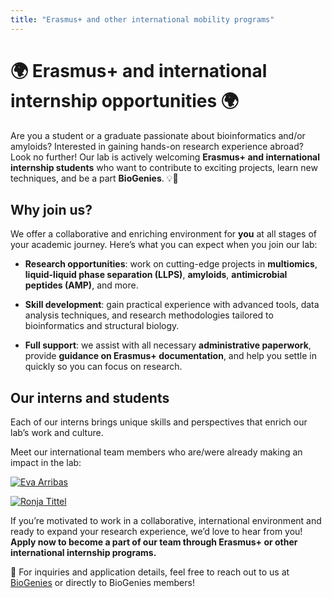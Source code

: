 ```yaml
---
title: "Erasmus+ and other international mobility programs"
---
```


# 🌍 Erasmus+ and international internship opportunities 🌍

Are you a student or a graduate passionate about bioinformatics and/or amyloids? Interested in gaining hands-on research experience abroad? Look no further! Our lab is actively welcoming **Erasmus+ and international internship students** who want to contribute to exciting projects, learn new techniques, and be a part **BioGenies**. 💡🔬

## Why join us?

We offer a collaborative and enriching environment for **you** at all stages of your academic journey. Here’s what you can expect when you join our lab:

- **Research opportunities**: work on cutting-edge projects in **multiomics**, **liquid-liquid phase separation (LLPS)**, **amyloids**, **antimicrobial peptides (AMP)**, and more.

- **Skill development**: gain practical experience with advanced tools, data analysis techniques, and research methodologies tailored to bioinformatics and structural biology.

- **Full support**: we assist with all necessary **administrative paperwork**, provide **guidance on Erasmus+ documentation**, and help you settle in quickly so you can focus on research.

## Our interns and students

Each of our interns brings unique skills and perspectives that enrich our lab’s work and culture. 

Meet our international team members who are/were already making an impact in the lab:

::: {layout-ncol=5}
[![Eva Arribas](fig/ppl/ea.png "Eva Arribas"){}]()

[![Ronja Tittel](fig/ppl/rt.jpg "Ronja Tittel"){}]()
:::


If you’re motivated to work in a collaborative, international environment and ready to expand your research experience, we’d love to hear from you! **Apply now to become a part of our team through Erasmus+ or other international internship programs.**

📧 For inquiries and application details, feel free to reach out to us at [BioGenies](mailto:biogenies@umb.edu.pl) or directly to BioGenies members!